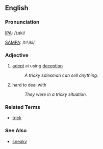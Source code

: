 ==English==
===Pronunciation===
[[IPA]]: /tɹɪki/

[[SAMPA]]: /tr\Iki/

===Adjective===
# [[adept]] at using [[deception]]
#: ''A tricky salesman can sell anything.''
# hard to deal with
#: ''They were in a tricky situation.''

===Related Terms===
*[[trick]]

===See Also===
*[[sneaky]]